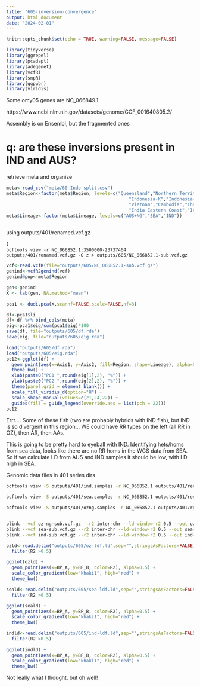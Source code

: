 ```yaml
---
title: "605-inversion-convergence"
output: html_document
date: "2024-02-01"
---
```


```r
knitr::opts_chunk$set(echo = TRUE, warning=FALSE, message=FALSE)
```


```r
library(tidyverse)
library(ggrepel)
library(pcadapt)
library(adegenet)
library(vcfR)
library(snpR)
library(ggpubr)
library(viridis)
```

Some omy05 genes are NC_066849.1

https://www.ncbi.nlm.nih.gov/datasets/genome/GCF_001640805.2/

Assembly is on Ensembl, but the fragmented ones

# q: are these inversions present in IND and AUS?

retrieve meta and organize

```r
meta<-read_csv("meta/60-Indo-split.csv")
meta$Region<-factor(meta$Region, levels=c("Queensland","Northern Territory","Papua New Guinea",
                                              "Indonesia-K","Indonesia-SJ","Indonesia-SU","Philippines",
                                              "Vietnam","Cambodia","Thailand", "Bangladesh",
                                              "India Eastern Coast","India Western Coast"))
meta$Lineage<-factor(meta$Lineage, levels=c("AUS+NG","SEA","IND"))
  
```


using outputs/401/renamed.vcf.gz

_1_     
`bcftools view -r NC_066852.1:3500000-23737464 outputs/401/renamed.vcf.gz -O z > outputs/605/NC_066852.1-sub.vcf.gz `     


```r
vcf<-read.vcfR(file="outputs/605/NC_066852.1-sub.vcf.gz")
genind<-vcfR2genind(vcf)
genind@pop<-meta$Region

gen<-genind
X <- tab(gen, NA.method="mean")

pca1 <- dudi.pca(X,scannf=FALSE,scale=FALSE,nf=3)

df<-pca1$li
df<-df %>% bind_cols(meta)
eig<-pca1$eig/sum(pca1$eig)*100
save(df, file="outputs/605/df.rda")
save(eig, file="outputs/605/eig.rda")
```

```r
load("outputs/605/df.rda")
load("outputs/605/eig.rda")
pc12<-ggplot(df) + 
  geom_point(aes(x=Axis1, y=Axis2, fill=Region, shape=Lineage), alpha=0.75, cex=2) +
  theme_bw() +
  xlab(paste0("PC1 ",round(eig[1],2), "%")) +
  ylab(paste0("PC2 ",round(eig[2],2), "%")) +
  theme(panel.grid = element_blank()) +
  scale_fill_viridis_d(option="H") +
  scale_shape_manual(values=c(21,24,22)) +
  guides(fill = guide_legend(override.aes = list(pch = 22))) 
pc12
```

Errr.... Some of these fish (two are probably hybrids with IND fish), but IND is so divergent in this region... WE could have RR types on the left (all RR in OZ), then AR, then AAs.

This is going to be pretty hard to eyeball with IND. Identifying hets/homs from sea data, looks like there are no RR homs in the WGS data from SEA. So if we calculate LD from AUS and IND samples it should be low, with LD high in SEA.

Genomic data files in 401 series dirs    

```sh
bcftools view -S outputs/401/ind.samples -r NC_066852.1 outputs/401/renamed.vcf.gz | bcftools +fill-tags | bcftools view -q 0.05:minor -i 'F_MISSING<0.5'| bcftools +prune -l 0.20 -O z > outputs/605/ind-sub.vcf.gz

bcftools view -S outputs/401/sea.samples -r NC_066852.1 outputs/401/renamed.vcf.gz | bcftools +fill-tags | bcftools view -q 0.05:minor -i 'F_MISSING<0.5' | bcftools +prune -l 0.20  -O z > outputs/605/sea-sub.vcf.gz

bcftools view -S outputs/401/ozng.samples -r NC_066852.1 outputs/401/renamed.vcf.gz | bcftools +fill-tags | bcftools view -q 0.05:minor -i 'F_MISSING<0.5' | bcftools +prune -l 0.20  -O z > outputs/605/oz-ng-sub.vcf.gz


plink --vcf oz-ng-sub.vcf.gz --r2 inter-chr --ld-window-r2 0.5 --out oz-ldf --allow-extra-chr --double-id
plink --vcf sea-sub.vcf.gz --r2 inter-chr --ld-window-r2 0.5 --out sea-ldf --allow-extra-chr --double-id
plink --vcf ind-sub.vcf.gz --r2 inter-chr --ld-window-r2 0.5 --out ind-ldf --allow-extra-chr --double-id
```

```r
ozld<-read.delim("outputs/605/oz-ldf.ld",sep="",stringsAsFactors=FALSE) %>% as_tibble() %>% arrange(R2) %>% 
  filter(R2 >0.5)

ggplot(ozld) +
  geom_point(aes(x=BP_A, y=BP_B, color=R2), alpha=0.5) +
  scale_color_gradient(low="khaki1", high="red") + 
  theme_bw()
```

```r
seald<-read.delim("outputs/605/sea-ldf.ld",sep="",stringsAsFactors=FALSE) %>% as_tibble() %>% arrange(R2) %>% 
  filter(R2 >0.5)

ggplot(seald) +
  geom_point(aes(x=BP_A, y=BP_B, color=R2), alpha=0.5) +
  scale_color_gradient(low="khaki1", high="red") + 
  theme_bw()
```
 
 
 
```r
indld<-read.delim("outputs/605/ind-ldf.ld",sep="",stringsAsFactors=FALSE) %>% as_tibble() %>% arrange(R2) %>% 
  filter(R2 >0.5)

ggplot(indld) +
  geom_point(aes(x=BP_A, y=BP_B, color=R2), alpha=0.5) +
  scale_color_gradient(low="khaki1", high="red") + 
  theme_bw()
```


Not really what I thought, but oh well!